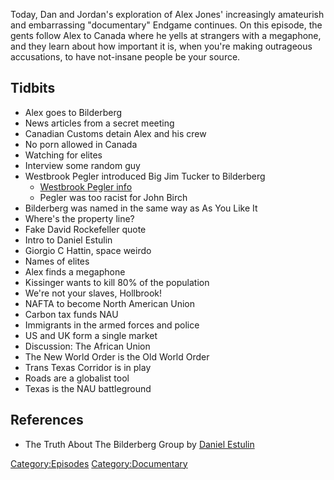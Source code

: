 {{DEFAULTSORT:
    #_EPISODE_0130B:Endgame, Part 2
}}{{Episode
    | title           = Endgame, Part 2
    | caption         = Listen to this episode on [https://knowledgefight.libsyn.com/knowledge-fight-endgame-part-2 Libsyn] [https://open.spotify.com/episode/2A9bEkMHj4pyAgc8DcKIw8 Spotify], Read the [[Transcript/130B: Endgame, Part 2|Unofficial Transcript]]
    | episodeNumber   = 130B
    | length          = 01:46:58
    | airDate         = February 20, 2018
    | episodeType     = [[:Category:Documentary|Documentary]]
    | appearance      = [[Westbrook Pegler]], [[Big Jim Tucker]], [[Daniel Estulin]], [[Giorgio C Hattin]], [[Henry Kissinger]]
    | previousEpisode = [[130A: Endgame, Part 1]]
    | nextEpisode     = [[130C: Endgame, Part 3]]
}}

{{Stub}}

Today, Dan and Jordan's exploration of Alex Jones' increasingly amateurish and embarrassing "documentary" Endgame continues. On this episode, the gents follow Alex to Canada where he yells at strangers with a megaphone, and they learn about how important it is, when you're making outrageous accusations, to have not-insane people be your source.

==Tidbits==

*Alex goes to Bilderberg
*News articles from a secret meeting
*Canadian Customs detain Alex and his crew
*No porn allowed in Canada
*Watching for elites
*Interview some random guy
*Westbrook Pegler introduced Big Jim Tucker to Bilderberg
**[https://www.neh.gov/humanities/2012/marchapril/feature/who-was-westbrook-pegler Westbrook Pegler info]
**Pegler was too racist for John Birch
*Bilderberg was named in the same way as As You Like It
*Where's the property line?
*Fake David Rockefeller quote
*Intro to Daniel Estulin
*Giorgio C Hattin, space weirdo
*Names of elites
*Alex finds a megaphone
*Kissinger wants to kill 80% of the population
*We're not your slaves, Hollbrook!
*NAFTA to become North American Union
*Carbon tax funds NAU
*Immigrants in the armed forces and police
*US and UK form a single market
*Discussion: The African Union
*The New World Order is the Old World Order
*Trans Texas Corridor is in play
*Roads are a globalist tool
*Texas is the NAU battleground

==References==

*The Truth About The Bilderberg Group by [https://en.wikipedia.org/wiki/Daniel_Estulin Daniel Estulin]

[[Category:Episodes]]
[[Category:Documentary]]
